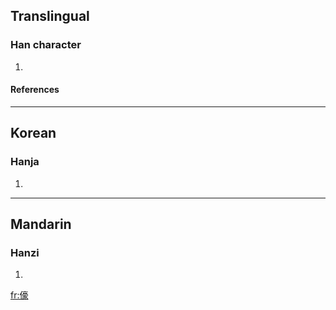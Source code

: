 ==Translingual==
===Han character===
{{Han char|rad=人|as=14|sn=16|four=|canj=人卜口人 (OYRO)}}
# {{defn|Han}}
====References====
{{Han ref|kx=0121.040|dkj=01240|hdz=10231.120|uh=512B|ud=20779}}
----
==Korean==
===Hanja===
{{ko-hanja|hangeul=호|rv=ho|mr=ho}}
# {{defn|Korean}}
----
==Mandarin==
===Hanzi===
{{cmn-hanzi|pin=[[háo]] (hao2)|wg=hao<sup>2</sup>}}
# {{defn|Mandarin}}

[[fr:儫]]